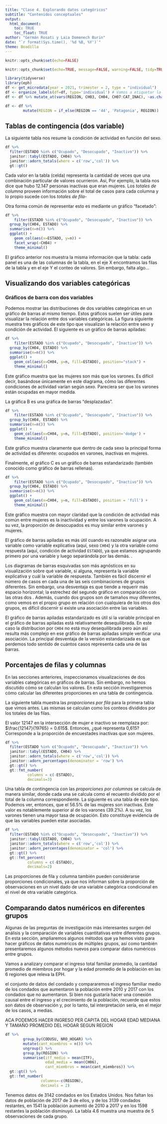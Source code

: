```yaml
---
title: "Clase 4. Explorando datos categóricos"
subtitle: "Contenidos conceptuales"
output: 
  html_document:
    toc: TRUE
    toc_float: TRUE
author: "Germán Rosati y Laia Domenech Burin"
date: "`r format(Sys.time(), '%d %B, %Y')`"
theme: Boadilla
---
```

```r
knitr::opts_chunk$set(echo=FALSE)
```

```r
knitr::opts_chunk$set(echo=TRUE, message=FALSE, warning=FALSE, tidy=TRUE)
```

```r
library(tidyverse)
library(eph)
df <- get_microdata(year = 2021, trimester = 2, type = "individual")
df <- organize_labels(df=df, type='individual') # Vamos a etiquetar la base
df <- df %>% mutate_at(vars(REGION, CH03, CH04, CH07:CAT_INAC), ~as.character(.))

df <- df %>%
        mutate(REGION = if_else(REGION == '44', 'Patagonia', REGION))
```

## Tablas de contingencia (dos variable)
La siguiente tabla nos resume la condición de actividad en función del sexo.
```r
df %>%
  filter(ESTADO %in% c("Ocupado", "Desocupado", "Inactivo")) %>%
  janitor::tabyl(ESTADO, CH04) %>%
  janitor::adorn_totals(where = c('row','col')) %>%
  gt::gt()  
```

Cada valor en la tabla (celda) representa la cantidad de veces que una combinación particular de valores ocurrieron. Asi, Por ejemplo, la tabla nos dice que hubo 12.147 personas inactivas que eran mujeres. Los *totales de columna* proveen información sobre el total de casos para cada columna y lo propio sucede con los *totales de fila*-

Otra forma común de representar esto es mediante un gráfico "facetado":

```r
df %>%
    filter(ESTADO %in% c("Ocupado", "Desocupado", "Inactivo")) %>%
  group_by(CH04, ESTADO) %>%
  summarise(n=n()) %>%
  ggplot() + 
    geom_col(aes(x=ESTADO, y=n)) +
    facet_wrap(~CH04) +
    theme_minimal()
```

El gráfico anterior nos muestra la misma información que la tabla: cada panel es una de las columnas de la tabla, en el eje X encontramos las filas de la tabla y en el eje Y el conteo de valores. Sin embargo, falta algo...

## Visualizando dos variables categóricas
### Gráficos de barra con dos variables
Podemos mostrar las distribuciones de dos variables categóricas en un gráfico de barras al mismo tiempo. Estos gráficos suelen ser útiles para visualizar la relación entre dos variables categóricas. La figura siguiente muestra tres gráficos de este tipo que visualizan la relación entre sexo y condición de actividad. El siguiente es un gráfico de barras apiladas:

```r
df %>%
    filter(ESTADO %in% c("Ocupado", "Desocupado", "Inactivo")) %>%
  group_by(CH04, ESTADO) %>%
  summarise(n=n()) %>%
  ggplot() + 
    geom_col(aes(x=CH04, y=n, fill=ESTADO), position="stack") +
    theme_minimal()
```

Este gráfico muestra que las mujeres son más que los varones. Es difícil decir, basándose únicamente en este diagrama, cómo las diferentes condiciones de actividad varían según sexo. Pareciera ser que los varones están ocupadas en mayor medida.

La gráfica B es una gráfica de barras "desplazadas".
```r
df %>%
    filter(ESTADO %in% c("Ocupado", "Desocupado", "Inactivo")) %>%
  group_by(CH04, ESTADO) %>%
  summarise(n=n()) %>%
  ggplot() + 
    geom_col(aes(x=CH04, y=n, fill=ESTADO), position='dodge') +
    theme_minimal()
```

Este gráfico muestra claramente que dentro de cada sexo la principal forma de actividad es diferente: ocupados en varones, inactivas en mujeres.

Finalmente, el gráfico C es un gráfico de barras estandarizado (también conocido como gráfico de barras rellenas). 

```r
df %>%
    filter(ESTADO %in% c("Ocupado", "Desocupado", "Inactivo")) %>%
  group_by(CH04, ESTADO) %>%
  summarise(n=n()) %>%
  ggplot() + 
    geom_col(aes(x=CH04, y=n, fill=ESTADO), position = 'fill') +
    theme_minimal()
```


Este gráfico muestra con mayor claridad que la condición de actividad más común entre mujeres es la inactividad y entre los varones la ocupación. A su vez, la proporción de desocupados es muy similar entre varones y mujeres.

El gráfico de barras apiladas es más útil cuando es razonable asignar una variable como variable explicativa (aquí, sexo `CH04`) y la otra variable como respuesta (aquí, condición de actividad `ESTADO`), ya que estamos agrupando primero por una variable y luego separándola por las demás. .

Los diagramas de barras esquivadas son más agnósticos en su visualización sobre qué variable, si alguna, representa la variable explicativa y cuál la variable de respuesta. También es fácil discernir el número de casos en cada una de las seis combinaciones de grupos diferentes. Sin embargo, una desventaja es que tiende a requerir más espacio horizontal; la estrechez del segundo gráfico en comparación con las otras dos . Además, cuando dos grupos son de tamaños muy diferentes, como vemos en el propio grupo en relación con cualquiera de los otros dos grupos, es difícil discernir si existe una asociación entre las variables.

El gráfico de barras apiladas estandarizado es útil si la variable principal en el gráfico de barras apiladas está relativamente desequilibrada. En este caso la distribucion por `CH04` no está muy desequilibrada pero aún así resulta más complejo en ese gráfico de barras apiladas simple verificar una asociación. La principal desventaja de la versión estandarizada es que perdemos todo sentido de cuántos casos representa cada una de las barras.

## Porcentajes de filas y columnas
En las secciones anteriores, inspeccionamos visualizaciones de dos variables categóricas en gráficos de barras. Sin embargo, no hemos discutido cómo se calculan los valores. En esta sección investigaremos cómo calcular las diferentes proporciones en una tabla de contingencia. 

La siguiente tabla muestra las *proporciones por fila* para la primera tabla que vimos antes. Las mismas se calculan como los conteos divididos por los totales de las filas. 

El valor 12147 en la intersección de mujer e inactivo se reemplaza por: $\frac{12147}{19765} = 0.615$. Entonces, ¿qué representa 0,615? Corresponde a la proporción de encuestades inactivas que son mujeres.

```r
df %>%
  filter(ESTADO %in% c("Ocupado", "Desocupado", "Inactivo")) %>%
  janitor::tabyl(ESTADO, CH04) %>%
  janitor::adorn_totals(where = c('row','col')) %>%
  janitor::adorn_percentages(denominator = 'row') %>%
  gt::gt() %>%
  gt::fmt_number(
          columns = c(-ESTADO),
          decimals=3)
```
Una tabla de contingencia con las *proporciones por columnas* se calcula de manera similar, donde cada una se calcula como el recuento dividido por el total de la columna correspondiente. La siguiente es una tabla de este tipo. Podemos ver, entonces, que el 56.5% de las mujeres son inactivas. Este valor es notablemente superior al de los varones (39.2%). A su vez, los varones tienen una mayor tasa de ocupación. Esto constituye evidencia de que las variables pueden estar asociadas.

```r
df %>%
  filter(ESTADO %in% c("Ocupado", "Desocupado", "Inactivo")) %>%
  janitor::tabyl(ESTADO, CH04) %>%
  janitor::adorn_totals(where = c('row','col')) %>%
  janitor::adorn_percentages(denominator = 'col') %>%
  gt::gt() %>%
  gt::fmt_percent(
          columns = c(-ESTADO),
          decimals=2)
```

Las proporciones de fila y columna también pueden considerarse proporciones condicionales, ya que nos informan sobre la proporción de observaciones en un nivel dado de una variable categórica condicional en el nivel de otra variable categórica.

## Comparando datos numéricos en diferentes grupos
Algunas de las preguntas de investigación más interesantes surgen del análisis y la comparación de variables cuantitativas entre diferentes grupos. En esta sección, ampliaremos algunos métodos que ya hemos visto para hacer gráficos de datos numéricos de múltiples grupos, así como también presentaremos algunos métodos nuevos para comparar datos numéricos entre grupos.

Vamos a analizary comparar el ingreso total familiar promedio, la cantidad promedio de miembros por hogar y la edad promedio de la población en las 6 regiones que releva la EPH.


el conjunto de datos del condado y compararemos el ingreso familiar medio de los condados que aumentaron la población entre 2010 y 2017 con los condados que no aumentaron. Si bien nos gustaría hacer una conexión causal entre el ingreso y el crecimiento de la población, recuerde que estos son datos de observación y, por lo tanto, tal interpretación sería, en el mejor de los casos, a medias.

ACA PODEMOS HACER INGRESO PER CAPITA DEL HOGAR EDAD MEDIANA Y TAMAÑO PROMEDIO DEL HOGAR SEGUN REGION

```r
df %>%
        group_by(CODUSU, NRO_HOGAR) %>%
        mutate(cant_miembros = n()) %>%
        ungroup() %>%
        group_by(REGION) %>%
        summarise(itf_medio = mean(ITF),
                  edad_media = mean(CH06),
                  cant_miembros = mean(cant_miembros)) %>%
  gt::gt() %>%
  gt::fmt_number(
                columns=-c(REGION),
                decimals = 2)
``` 


Tenemos datos de 3142 condados en los Estados Unidos. Nos faltan los datos de población de 2017 de 3 de ellos, y de los 3139 condados restantes, en 1541 la población aumentó de 2010 a 2017 y en los 1598 restantes la población disminuyó. La tabla 4.6 muestra una muestra de 5 observaciones de cada grupo.
